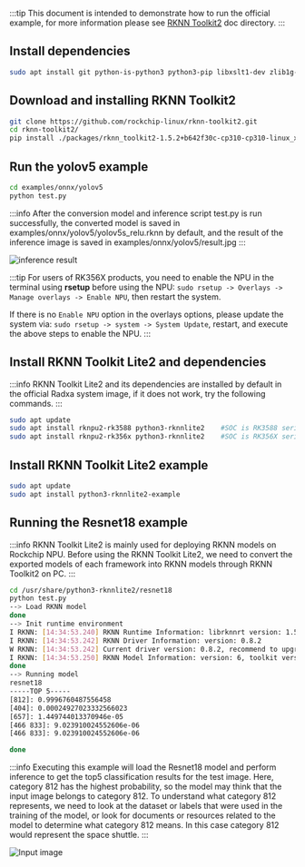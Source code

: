 :::tip
This document is intended to demonstrate how to run the official example, for more information please see [RKNN Toolkit2](https://github.com/rockchip-linux/rknn-toolkit2) doc directory.
:::

<Tabs queryString="target">

<TabItem value="pc" label="RKNN Toolkit on PC">

## Install dependencies

```bash
sudo apt install git python-is-python3 python3-pip libxslt1-dev zlib1g-dev libglib2.0-dev libsm6 libgl1-mesa-glx libprotobuf-dev build-essential adb
```

## Download and installing RKNN Toolkit2

```bash
git clone https://github.com/rockchip-linux/rknn-toolkit2.git
cd rknn-toolkit2/
pip install ./packages/rknn_toolkit2-1.5.2+b642f30c-cp310-cp310-linux_x86_64.whl
```

## Run the yolov5 example

```bash
cd examples/onnx/yolov5
python test.py
```

:::info
After the conversion model and inference script test.py is run successfully, the converted model is saved in examples/onnx/yolov5/yolov5s_relu.rknn by default, and the result of the inference image is saved in examples/onnx/yolov5/result.jpg
:::

![inference result](/img/general-tutorial/rknn/result.webp)

</TabItem>

<TabItem value="board" label="RKNN Toolkit on board">

:::tip
For users of RK356X products, you need to enable the NPU in the terminal using **rsetup** before using the NPU: `sudo rsetup -> Overlays -> Manage overlays -> Enable NPU`, then restart the system.

If there is no `Enable NPU` option in the overlays options, please update the system via: `sudo rsetup -> system -> System Update`, restart, and execute the above steps to enable the NPU.
:::

## Install RKNN Toolkit Lite2 and dependencies

:::info
RKNN Toolkit Lite2 and its dependencies are installed by default in the official Radxa system image, if it does not work, try the following commands.
:::

```bash
sudo apt update
sudo apt install rknpu2-rk3588 python3-rknnlite2    #SOC is RK3588 series
sudo apt install rknpu2-rk356x python3-rknnlite2    #SOC is RK356X series
```

## Install RKNN Toolkit Lite2 example

```bash
sudo apt update
sudo apt install python3-rknnlite2-example
```

## Running the Resnet18 example

:::info
RKNN Toolkit Lite2 is mainly used for deploying RKNN models on Rockchip NPU.
Before using the RKNN Toolkit Lite2, we need to convert the exported models of each framework into RKNN models through RKNN Toolkit2 on PC.
:::

```bash
cd /usr/share/python3-rknnlite2/resnet18
python test.py
--> Load RKNN model
done
--> Init runtime environment
I RKNN: [14:34:53.240] RKNN Runtime Information: librknnrt version: 1.5.2 (c6b7b351a@2023-08-23T15:28:22)
I RKNN: [14:34:53.242] RKNN Driver Information: version: 0.8.2
W RKNN: [14:34:53.242] Current driver version: 0.8.2, recommend to upgrade the driver to the new version: >= 0.8.8
I RKNN: [14:34:53.250] RKNN Model Information: version: 6, toolkit version: 1.5.2-source_code(compiler version: 1.5.2 (71720f3fc@2023-08-21T09:35:42)), target: RKNPU v2, target platform: rk3588, framework name: PyTorch, framework layout: NCHW, model inference type: static_shape
done
--> Running model
resnet18
-----TOP 5-----
[812]: 0.9996760487556458
[404]: 0.00024927023332566023
[657]: 1.449744013370946e-05
[466 833]: 9.023910024552606e-06
[466 833]: 9.023910024552606e-06

done
```

:::info
Executing this example will load the Resnet18 model and perform inference to get the top5 classification results for the test image.
Here, category 812 has the highest probability, so the model may think that the input image belongs to category 812.
To understand what category 812 represents, we need to look at the dataset or labels that were used in the training of the model, or look for documents or resources related to the model to determine what category 812 means.
In this case category 812 would represent the space shuttle.
:::

![Input image](/img/general-tutorial/rknn/space_shuttle_224.webp)

</TabItem>

</Tabs>

